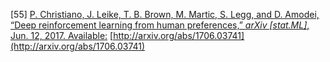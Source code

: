 \[55\]	[P. Christiano, J. Leike, T. B. Brown, M. Martic, S. Legg, and D. Amodei, “Deep reinforcement learning from human preferences,” *arXiv \[stat.ML\]*, Jun. 12, 2017\. Available:](http://paperpile.com/b/Lj1YHA/EVd5M) [http://arxiv.org/abs/1706.03741](http://arxiv.org/abs/1706.03741)